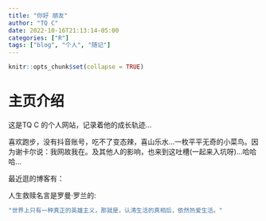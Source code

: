 ```yaml
---
title: "你好 朋友"
author: "TQ C"
date: 2022-10-16T21:13:14-05:00
categories: ["R"]
tags: ["blog", "个人", "随记"]
---
```


```r
knitr::opts_chunk$set(collapse = TRUE)
```

# 主页介绍

这是TQ C 的个人网站，记录着他的成长轨迹...


喜欢跑步，没有抖音账号，吃不了变态辣，喜山乐水...一枚平平无奇的小菜鸟。因为谢卡尔说：我网故我在。及其他人的影响，也来到这吐槽(一起来入坑呀)...哈哈哈...

最近逛的博客有：


人生救赎名言是罗曼·罗兰的:

```r
"世界上只有一种真正的英雄主义，那就是，认清生活的真相后，依然热爱生活。"
```

